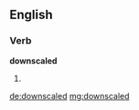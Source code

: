 ==English==

===Verb===
'''downscaled'''

# {{past of|downscale}}

[[de:downscaled]]
[[mg:downscaled]]